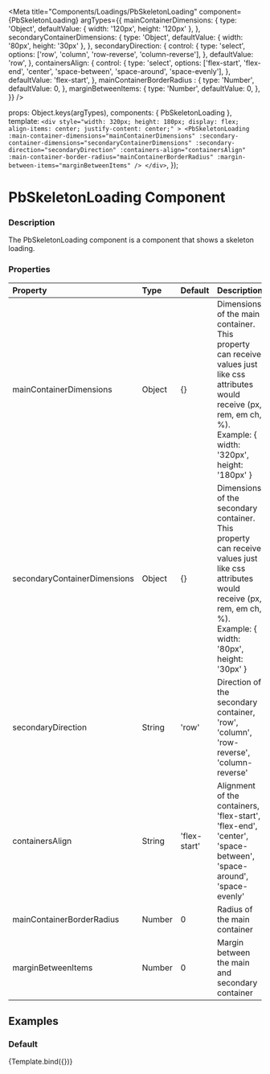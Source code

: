 
<Meta
  title="Components/Loadings/PbSkeletonLoading"
  component={PbSkeletonLoading}
  argTypes={{
    mainContainerDimensions: {
      type: 'Object',
      defaultValue: { width: '120px', height: '120px' },
    },
    secondaryContainerDimensions: {
      type: 'Object',
      defaultValue: { width: '80px', height: '30px' },
    },
    secondaryDirection: {
      control: {
        type: 'select',
        options: ['row', 'column', 'row-reverse', 'column-reverse'],
      },
      defaultValue: 'row',
    },
    containersAlign: {
      control: {
        type: 'select',
        options: ['flex-start', 'flex-end', 'center', 'space-between', 'space-around', 'space-evenly'],
      },
      defaultValue: 'flex-start',
    },
    mainContainerBorderRadius : {
      type: 'Number',
      defaultValue: 0,
    },
    marginBetweenItems: {
      type: 'Number',
      defaultValue: 0,
    },
  }}
/>

  props: Object.keys(argTypes),
  components: { PbSkeletonLoading },
  template: `
    <div
      style="width: 320px;
      height: 180px;
      display: flex;
      align-items: center;
      justify-content: center;"
    >
      <PbSkeletonLoading
        :main-container-dimensions="mainContainerDimensions"
        :secondary-container-dimensions="secondaryContainerDimensions"
        :secondary-direction="secondaryDirection"
        :containers-align="containersAlign"
        :main-container-border-radius="mainContainerBorderRadius"
        :margin-between-items="marginBetweenItems"
      />
    </div>
  `,
});

# **PbSkeletonLoading Component**

### Description

The PbSkeletonLoading component is a component that shows a skeleton loading.

### Properties

| Property                      | Type                 | Default       | Description
|:------------------------------|:---------------------|:--------------|:-------------------------------
| mainContainerDimensions       | Object               | {}            | Dimensions of the main container. This property can receive values just like css attributes would receive (px, rem, em ch, %). Example: { width: '320px', height: '180px' }
| secondaryContainerDimensions  | Object               | {}            | Dimensions of the secondary container. This property can receive values just like css attributes would receive (px, rem, em ch, %). Example: { width: '80px', height: '30px' }
| secondaryDirection            | String               | 'row'         | Direction of the secondary container, 'row', 'column', 'row-reverse', 'column-reverse'
| containersAlign               | String               | 'flex-start'  | Alignment of the containers, 'flex-start', 'flex-end', 'center', 'space-between', 'space-around', 'space-evenly'
| mainContainerBorderRadius     | Number               | 0             | Radius of the main container
| marginBetweenItems            | Number               | 0             | Margin between the main and secondary container

## Examples

### Default

<Canvas>
  <Story name="Default">
    {Template.bind({})}
  </Story>
</Canvas>
